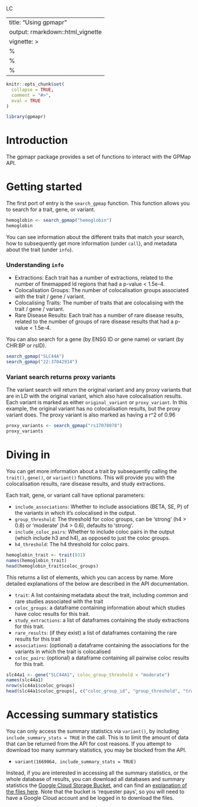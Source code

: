 LC

---
title: "Using gpmapr"
output: rmarkdown::html_vignette
vignette: >
  %\VignetteIndexEntry{gpmapr}
  %\VignetteEngine{knitr::rmarkdown}
  %\VignetteEncoding{UTF-8}
---

```r
knitr::opts_chunk$set(
  collapse = TRUE,
  comment = "#>",
  eval = TRUE
)
```

```r
library(gpmapr)
```

# Introduction

The gpmapr package provides a set of functions to interact with the GPMap API.

# Getting started

The first port of entry is the `search_gpmap` function.  This function allows you to search for a trait, gene, or variant.

```r
hemoglobin <- search_gpmap("hemoglobin")
hemoglobin
```
You can see information about the different traits that match your search, how to subsequently get more information (under `call`), and metadata about the trait (under `info`).

### Understanding `info`

* Extractions: Each trait has a number of extractions, related to the number of finemapped ld regions that had a p-value < 1.5e-4.
* Colocalisation Groups: The number of colocalisation groups associated with the trait / gene / variant.
* Colocalising Traits: The number of traits that are colocalising with the trait / gene / variant.
* Rare Disease Results: Each trait has a number of rare disease results, related to the number of groups of rare disease results that had a p-value < 1.5e-4.

You can also search for a gene (by ENSG ID or gene name) or variant (by CHR:BP or rsID).

```r
search_gpmap("SLC44A")
search_gpmap("22:37042914")
```

### Variant search returns proxy variants

The variant search will return the original variant and any proxy variants that are in LD with the original variant, which also have colocalisation results.  Each variant is marked as either `original_variant` or `proxy_variant`.  In this example, the original variant has no colocalisation results, but the proxy variant does.  The proxy variant is also marked as having a r^2 of 0.96

```r
proxy_variants <- search_gpmap("rs17078078")
proxy_variants
```

# Diving in

You can get more information about a trait by subsequently calling the `trait()`, `gene()`, or `variant()` functions.  This will provide you with the colocalisation results, rare disease results, and study extractions.

Each trait, gene, or variant call have optional parameters:

* `include_associations`: Whether to include associations (BETA, SE, P) of the variants in which it's colocalised in the output.
* `group_threshold`: The threshold for coloc groups, can be 'strong' (h4 > 0.8) or 'moderate' (h4 > 0.6), defaults to 'strong'.
* `include_coloc_pairs`: Whether to include coloc pairs in the output (which include h3 and h4), as opposed to just the coloc groups.
* `h4_threshold`: The h4 threshold for coloc pairs.

```r
hemoglobin_trait <- trait(931)
names(hemoglobin_trait)
head(hemoglobin_trait$coloc_groups)
```

This returns a list of elements, which you can access by name.  More detailed explanations of the below are described in the API documentation.

* `trait`: A list containing metadata about the trait, including common and rare studies associated with the trait
* `coloc_groups`: a dataframe containing information about which studies have coloc results for this trait.
* `study_extractions`: a list of dataframes containing the study extractions for this trait.
* `rare_results`: (if they exist) a list of dataframes containing the rare results for this trait
* `associations`: (optional) a dataframe containing the associations for the variants in which the trait is colocalised
* `coloc_pairs`: (optional) a dataframe containing all pairwise coloc results for this trait.

```r
slc44a1 <- gene("SLC44A1", coloc_group_threshold = "moderate")
names(slc44a1)
nrow(slc44a1$coloc_groups)
head(slc44a1$coloc_groups[, c("coloc_group_id", "group_threshold", "trait_name", "data_type", "tissue")])
```

# Accessing summary statistics

You can only access the summary statistics via `variant()`, by including `include_summary_stats = TRUE` in the call.  This is to limit the amount of data that can be returned from the API for cost reasons.  If you attempt to download too many summary statistics, you may be blocked from the API.

* `variant(1669064, include_summary_stats = TRUE)`

Instead, if you are interested in accessing all the summary statistics, or the whole database of results, you can download all databases and summary statistics the [Google Cloud Storage Bucket](https://console.cloud.google.com/storage/browser/genotype-phenotype-map), and can find an [explanation of the files here](https://github.com/MRCIEU/genotype-phenotype-map/wiki/Public-Data-Bucket). Note that the bucket is 'requester pays', so you will need to have a Google Cloud account and be logged in to download the files.
